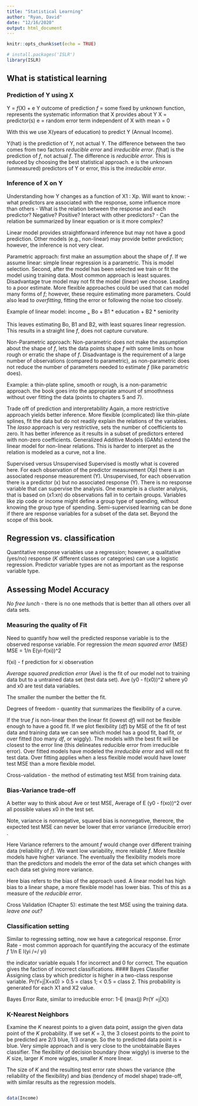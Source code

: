 ---
title: "Statistical Learning"
author: "Ryan, David"
date: "12/16/2020"
output: html_document
---

```{r setup, include=FALSE}
knitr::opts_chunk$set(echo = TRUE)
```

```{r}
# install.packages('ISLR')
library(ISLR)
```

## What is statistical learning
### Prediction of Y using X

Y = *f*(X) + e
Y outcome of prediction
*f* = some fixed by unknown function, represents the systematic information that X provides about Y
X = predictor(s) 
e = random error term independent of X with mean = 0

With this we use X(years of education) to predict Y (Annual Income). 


Y(hat) is the prediction of Y, not actual Y. The difference between the two comes from two factors *reducible error* and *irreducible error*. 
*f*(hat) is the prediction of *f*, not actual *f*. The difference is *reducible error*. This is reduced by choosing the best statistical approach. 
e is the unknown (unmeasured) predictors of Y or error, this is the *irreducible error*. 

### Inference of X on Y
Understanding how Y changes as a function of X1 : Xp. 
Will want to know:
- what predictors are associated with the response, some influence more than others
- What is the relation between the response and each predictor? Negative? Positive? Interact with other predictors? 
- Can the relation be summarized by linear equation or is it more complex?

Linear model provides straightforward inference but may not have a good prediction. Other models (e.g., non-linear) may provide better prediction; 
however, the inference is not very clear. 

Parametric approach: 
first make an assumption about the shape of *f*. If we assume linear: simple linear regression is a parametric. This is model selection. 
Second, after the model has been selected we train or fit the model using training data. Most common approach is least squares. 
Disadvantage true model may not fit the model (linear) we choose. Leading to a poor estimate. More flexible approaches could be used that can model many forms of *f*; however, these require estimating more parameters. Could also lead to *overfitting*, fitting the error or following the noise too closely. 

Example of linear model:
income ~=~ Bo + B1 * education + B2 * seniority 

This leaves estimating Bo, B1 and B2, with least squares linear regression. This results in a straight line *f*, does not capture curvature. 

Non-Parametric approach: 
Non-parametric does not make the assumption about the shape of *f*, lets the data points shape *f* with some limits on how rough or erratic the shape of *f*. 
Disadvantage is the requirement of a large number of observations (compared to parametric), as non-parametric does not reduce the number of parameters needed to estimate *f* (like parametric does). 

Example: a thin-plate spline, smooth or rough, is a non-parametric approach. the book goes into the appropriate amount of smoothness without over fitting the data (points to chapters 5 and 7). 

Trade off of prediction and interpretability 
Again, a more restrictive approach yields better inference. More flexible (complicated) like thin-plate splines, fit the data but do not readily explain the relations of the variables. The *lasso* approach is very restrictive, sets the number of coefficients to zero. It has better inference as it results in a subset of predictors entered with non-zero coefficients. Generalized Additive Models (GAMs) extend the linear model for non-linear relations. This is harder to interpret as the relation is modeled as a curve, not a line. 

Supervised versus Unsupervised 
Supervised is mostly what is covered here. For each observation of the predictor measurement (Xp) there is an associated response measurement (Y). 
Unsupervised, for each observation there is a predictor (x) but no associated response (Y). There is no response variable that can supervise the analysis. 
One example is a cluster analysis, that is based on (x1:xn) do observations fall in to certain groups. Variables like zip code or income might define a group type of spending, without knowing the group type of spending. 
Semi-supervised learning can be done if there are response variables for a subset of the data set. Beyond the scope of this book. 

## Regression vs. classification
Quantitative response variables use a regression; however, a qualitative (yes/no) response (*K* different classes or categories) can use a logistic regression. Predictor variable types are not as important as the response variable type. 

## Assessing Model Accuracy 
*No free lunch* - there is no one methods that is better than all others over all data sets. 

### Measuring the quality of Fit
Need to quantify how well the predicted response variable is to the observed response variable. For regression the *mean squared error* (MSE) 
MSE = 1/n E(yi-f(xi))^2

f(xi) - f prediction for xi observation

*Average squared prediction error* (Ave) is the fit of our model not to training data but to a untrained data set (test data set). 
Ave (y0 - f(x0))^2 
where y0 and x0 are test data variables. 

The smaller the number the better the fit. 

Degrees of freedom - quantity that summarizes the flexibility of a curve. 

If the true *f* is non-linear then the linear fit (lowest *df*) will not be flexible enough to have a good fit. 
If we plot flexibility (*df*) by MSE of the fit of test data and training data we can see which model has a good fit, bad fit, or over fitted (too many *df*, or wiggly). The models with the best fit will be closest to the error line (this delineates reducible error from irreducible error). Over fitted models have modeled the *irreducible error* and will not fit test data. Over fitting applies when a less flexible model would have lower test MSE than a more flexible model. 

Cross-validation - the method of estimating test MSE from training data. 

### Bias-Variance trade-off

A better way to think about Ave or test MSE, 
Average of E (y0 - f(xo))^2 over all possible values x0 in the test set. 

Note, variance is nonnegative, squared bias is nonnegative, thereore, the expected test MSE can never be lower that error variance (irreducible error) . 

Here Variance referrers to the amount *f* would change over different training data (reliability of *f*). We want low variability, more reliable *f*. More flexible models have higher variance. The eventually the flexibility models more than the predictors and models the error of the data set which changes with each data set giving more variance. 

Here bias refers to the bias of the approach used. A linear model has high bias to a linear shape, a more flexible model has lower bias. This of this as a measure of the *reducible error*. 

Cross Validation (Chapter 5):
estimate the test MSE using the training data. *leave one out?* 

### Classification setting
Similar to regressing setting, now we have a categorical response. 
Error Rate - most common approach for quantifying the accuracy of the estimate *f*
1/n E I(yi /=/ yi)

the indicator variable equals 1 for incorrect and 0 for correct. The equation gives the faction of incorrect classifications. 
#### Bayes Classifier
Assigning class by which predictor is higher in a two-class response variable. 
Pr(Y=j|X=x0) > 0.5 = class 1; < 0.5 = class 2. 
This probability is generated for each X1 and X2 value. 

Bayes Error Rate, similar to irreducible error: 
1-E (max(j) Pr(Y =j|X))

### K-Nearest Neighbors
Examine the *K* nearest points to a given data point, assign the given data point of the *K* probability. If we set *K* = 3, the 3 closest points to the point to be predicted are 2/3 blue, 1/3 orange. So the to predicted data point is = blue. Very simple approach and is very close to the unobtainable Bayes classifier. The flexibility of decision boundary (how wiggly) is inverse to the *K* size, larger *K* more wiggles, smaller *K* more linear. 

The size of *K* and the resulting test error rate shows the variance (the reliability of the flexibility) and bias (tendency of model shape) trade-off, with similar results as the regression models. 


```{r}

```


```{r}
data(Income)

```

